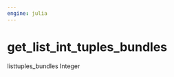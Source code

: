 ```yaml
---
engine: julia
---
```


# get_list_int_tuples_bundles {#sec-doc}
    

::: {.callout-note appearance="simple" title="docblock" collapse=false}    

listtuples_bundles Integer
 


:::
    

